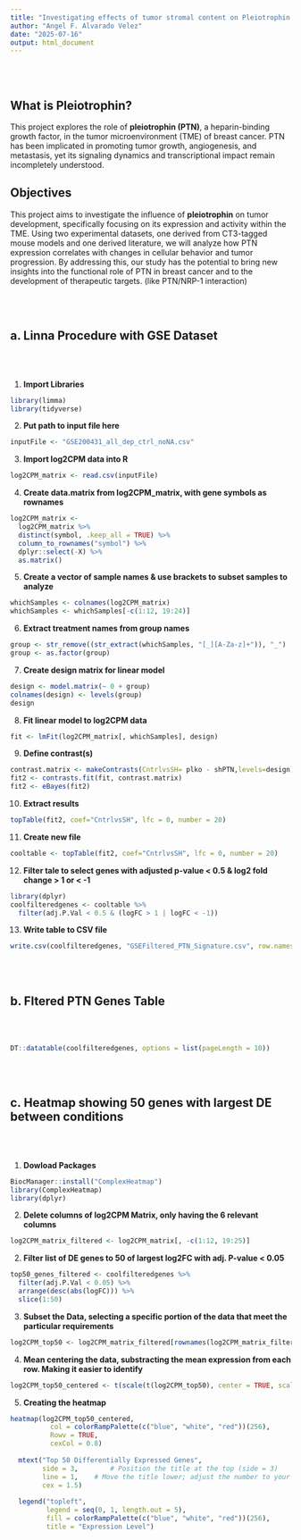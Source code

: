 ```yaml
---
title: "Investigating effects of tumor stromal content on Pleiotrophin (PTN) signaling in mouse models of Triple Negative Breast Cancer"
author: "Angel F. Alvarado Velez"
date: "2025-07-16"
output: html_document
---
```


<br><br>

## What is Pleiotrophin?

This project explores the role of **pleiotrophin (PTN)**, a heparin-binding growth factor, in the tumor microenvironment (TME) of breast cancer. PTN has been implicated in promoting tumor growth, angiogenesis, and metastasis, yet its signaling dynamics and transcriptional impact remain incompletely understood.

## Objectives

This project aims to investigate the influence of **pleiotrophin** on tumor development, specifically focusing on its expression and activity within the TME. Using two experimental datasets, one derived from CT3-tagged mouse models and one derived literature, we will analyze how PTN expression correlates with changes in cellular behavior and tumor progression. By addressing this, our study has the potential to bring new insights into the functional role of PTN in breast cancer and to the development of therapeutic targets. (like PTN/NRP-1 interaction)

<br><br>

## a. Linna Procedure with GSE Dataset

<br><br>

1.  **Import Libraries**

```r
library(limma)
library(tidyverse)
```

2.  **Put path to input file here**

```r
inputFile <- "GSE200431_all_dep_ctrl_noNA.csv"
```

3.  **Import log2CPM data into R**

```r
log2CPM_matrix <- read.csv(inputFile)  
```

4.  **Create data.matrix from log2CPM_matrix, with gene symbols as rownames**

```r
log2CPM_matrix <-                     
  log2CPM_matrix %>%
  distinct(symbol, .keep_all = TRUE) %>%
  column_to_rownames("symbol") %>%
  dplyr::select(-X) %>%
  as.matrix()
```

5.  **Create a vector of sample names & use brackets to subset samples to analyze**

```r
whichSamples <- colnames(log2CPM_matrix)
whichSamples <- whichSamples[-c(1:12, 19:24)]  
```

6.  **Extract treatment names from group names**

```r
group <- str_remove((str_extract(whichSamples, "[_][A-Za-z]+")), "_")
group <- as.factor(group) 
```

7.  **Create design matrix for linear model**

```r
design <- model.matrix(~ 0 + group)
colnames(design) <- levels(group)
design
```

8.  **Fit linear model to log2CPM data**

```r
fit <- lmFit(log2CPM_matrix[, whichSamples], design)
```

9.  **Define contrast(s)**

```r
contrast.matrix <- makeContrasts(CntrlvsSH= plko - shPTN,levels=design)
fit2 <- contrasts.fit(fit, contrast.matrix)
fit2 <- eBayes(fit2)
```

10. **Extract results**

```r
topTable(fit2, coef="CntrlvsSH", lfc = 0, number = 20)
```

11. **Create new file**

```r
cooltable <- topTable(fit2, coef="CntrlvsSH", lfc = 0, number = 20)
```

12. **Filter tale to select genes with adjusted p-value \< 0.5 & log2 fold change \> 1 or \< -1**

```r
library(dplyr)
coolfilteredgenes <- cooltable %>%
  filter(adj.P.Val < 0.5 & (logFC > 1 | logFC < -1))
```

13. **Write table to CSV file**

```r
write.csv(coolfilteredgenes, "GSEFiltered_PTN_Signature.csv", row.names = FALSE)
```

<br><br>

## b. Fltered PTN Genes Table

<br><br>

```r
DT::datatable(coolfilteredgenes, options = list(pageLength = 10))
```

<br><br>

## c. Heatmap showing 50 genes with largest DE between conditions

<br><br>

1. **Dowload Packages**

```r
BiocManager::install("ComplexHeatmap")
library(ComplexHeatmap)
library(dplyr)
```

2. **Delete columns of log2CPM Matrix, only having the 6 relevant columns**

```r
log2CPM_matrix_filtered <- log2CPM_matrix[, -c(1:12, 19:25)]
```

2. **Filter list of DE genes to 50 of largest log2FC with adj. P-value < 0.05**
```r
top50_genes_filtered <- coolfilteredgenes %>%
  filter(adj.P.Val < 0.05) %>%
  arrange(desc(abs(logFC))) %>%
  slice(1:50)
```

3. **Subset the Data, selecting a specific portion of the data that meet the particular requirements**
```r
log2CPM_top50 <- log2CPM_matrix_filtered[rownames(log2CPM_matrix_filtered) %in% rownames(top50_genes_filtered), ]
```

4. **Mean centering the data, substracting the mean expression from each row. Making it easier to identify**

```r
log2CPM_top50_centered <- t(scale(t(log2CPM_top50), center = TRUE, scale = FALSE))
```

5. **Creating the heatmap**

```r
heatmap(log2CPM_top50_centered,
          col = colorRampPalette(c("blue", "white", "red"))(256),   
          Rowv = TRUE,              
          cexCol = 0.8)
  
  mtext("Top 50 Differentially Expressed Genes", 
        side = 3,        # Position the title at the top (side = 3)
        line = 1,    # Move the title lower; adjust the number to your liking
        cex = 1.5)
  
  legend("topleft",
         legend = seq(0, 1, length.out = 5),
         fill = colorRampPalette(c("blue", "white", "red"))(256),
         title = "Expression Level")
          
```







